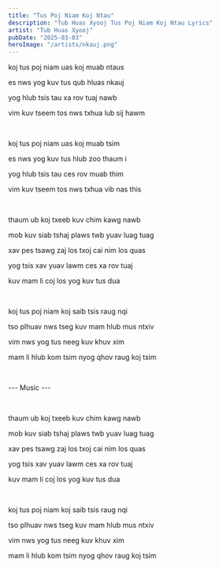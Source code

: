 ```yaml
---
title: "Tus Poj Niam Koj Ntau"
description: "Tub Huas Xyooj Tus Poj Niam Koj Ntau Lyrics"
artist: "Tub Huas Xyooj"
pubDate: "2025-03-03"
heroImage: "/artists/nkauj.png"
---
```


koj tus poj niam uas koj muab ntaus

es nws yog kuv tus qub hluas nkauj

yog hlub tsis tau xa rov tuaj nawb

vim kuv tseem tos nws txhua lub sij hawm

<br />

koj tus poj niam uas koj muab tsim

es nws yog kuv tus hlub zoo thaum i

yog hlub tsis tau ces rov muab thim

vim kuv tseem tos nws txhua vib nas this

<br />

thaum ub koj txeeb kuv chim kawg nawb

mob kuv siab tshaj plaws twb yuav luag tuag

xav pes tsawg zaj los txoj cai nim los quas

yog tsis xav yuav lawm ces xa rov tuaj

kuv mam li coj los yog kuv tus dua

<br />

koj tus poj niam koj saib tsis raug nqi

tso plhuav nws tseg kuv mam hlub mus ntxiv

vim nws yog tus neeg kuv khuv xim

mam li hlub kom tsim nyog qhov raug koj tsim

<br />

--- Music ---

<br />

thaum ub koj txeeb kuv chim kawg nawb

mob kuv siab tshaj plaws twb yuav luag tuag

xav pes tsawg zaj los txoj cai nim los quas

yog tsis xav yuav lawm ces xa rov tuaj

kuv mam li coj los yog kuv tus dua

<br />

koj tus poj niam koj saib tsis raug nqi

tso plhuav nws tseg kuv mam hlub mus ntxiv

vim nws yog tus neeg kuv khuv xim

mam li hlub kom tsim nyog qhov raug koj tsim
